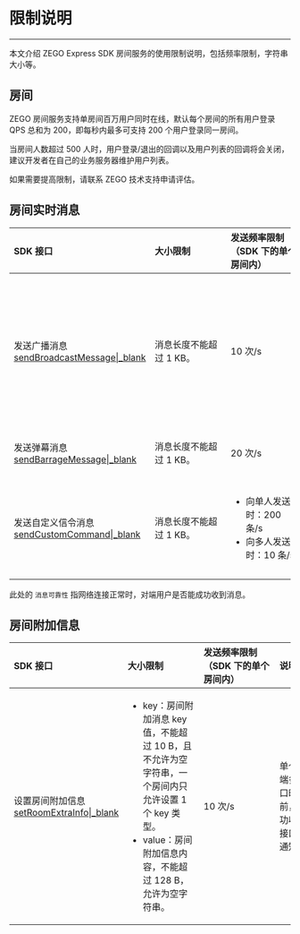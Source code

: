 <style>
table th:nth-of-type(1) { min-width: 120px; width: 20%; }
table th:nth-of-type(2) { min-width: 120px; width: 20%; }
table th:nth-of-type(3) { min-width: 120px; width: 20%; }
table th:nth-of-type(4) { min-width: 120px; width: 35%; }


table {width: 100%;}
</style>

# 限制说明
---

本文介绍 ZEGO Express SDK 房间服务的使用限制说明，包括频率限制，字符串大小等。

## 房间

ZEGO 房间服务支持单房间百万用户同时在线，默认每个房间的所有用户登录 QPS 总和为 200，即每秒内最多可支持 200 个用户登录同一房间。

当房间人数超过 500 人时，用户登录/退出的回调以及用户列表的回调将会关闭，建议开发者在自己的业务服务器维护用户列表。

<div class="mk-hint">

如果需要提高限制，请联系 ZEGO 技术支持申请评估。   
</div>


## 房间实时消息

| SDK 接口   | 大小限制 | 发送频率限制<br>（SDK 下的单个房间内）<br/>  | 说明 |
| :---------- | :----------- | :-------- | :-- |
| 发送广播消息 [sendBroadcastMessage\|_blank](/unique-api/express-video-sdk/zh/ets_ohos/classes/_zegoexpressengine_.zegoexpressengine.html#sendbroadcastmessage)   | 消息长度不能超过 1 KB。    |  10 次/s  | <ul><li>消息可靠。</li><li>单个用户在客户端调用此接口的最大 QPS 为 2。</li><li>房间在线人数超过 500 时，不支持。 </li></ul>|
| 发送弹幕消息 [sendBarrageMessage\|_blank](/unique-api/express-video-sdk/zh/ets_ohos/classes/_zegoexpressengine_.zegoexpressengine.html#sendbarragemessage)   | 消息长度不能超过 1 KB。| 20 次/s | <p>消息不保证可靠。</p> |
| 发送自定义信令消息 [sendCustomCommand\|_blank](/unique-api/express-video-sdk/zh/ets_ohos/classes/_zegoexpressengine_.zegoexpressengine.html#sendcustomcommand)  | 消息长度不能超过 1 KB。  | <ul><li>向单人发送时：200 条/s</li><li>向多人发送时：10 条/s</li></ul> | <ul><li>消息可靠。</li><li>房间在线人数超过 500 时，不支持对多人发送。</li></ul> |


<div class="mk-hint">

此处的 `消息可靠性` 指网络连接正常时，对端用户是否能成功收到消息。
</div>


## 房间附加信息

| SDK 接口   | 大小限制  | 发送频率限制<br>（SDK 下的单个房间内）<br/> | 说明 |
| :------   | :----------- | :------- | :------- |
| 设置房间附加信息 [setRoomExtraInfo\|_blank](/unique-api/express-video-sdk/zh/ets_ohos/classes/_zegoexpressengine_.zegoexpressengine.html#setroomextrainfo)  | <ul><li> key：房间附加消息 key 值，不能超过 10 B，且不允许为空字符串，一个房间内只允许设置 1 个 key 类型。</li><li>value：房间附加信息内容，不能超过 128 B，允许为空字符串。</li></ul> | 10 次/s | 单个用户在客户端多次调用此接口时，再次调用前，请确保已成功收到了前一次接口调用的回调通知。 |
